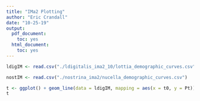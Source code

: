 ```yaml
---
title: "IMa2 Plotting"
author: "Eric Crandall"
date: "10-25-19"
output:
  pdf_document:
    toc: yes
  html_document:
    toc: yes
---
```



```r
ldigIM <- read.csv("./ldigitalis_ima2_10/lottia_demographic_curves.csv")

nostIM <- read.csv("./nostrina_ima2/nucella_demographic_curves.csv")

t <- ggplot() + geom_line(data = ldigIM, mapping = aes(x = t0, y = Pt)) + geom_line(data = nostIM, mapping = aes(x = t0, y = Pt))
t

```
